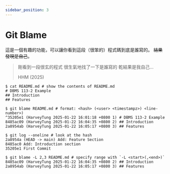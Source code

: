 ```yaml
---
sidebar_position: 3
---
```


# Git Blame

這是一個有趣的功能，可以讓你看到這段（很笨的）程式碼到底是誰寫的。
~~結果發現是自己~~。

> 剛看到一段很玄的程式 很生氣地找了一下是誰寫的 乾結果是我自己…
>
> HHM (2025)

```shell
$ cat README.md # show the contents of README.md
# DBMS 113-2 Example
## Introduction
## Features

$ git blame README.md # format: <hash> (<user> <timestampz>) <line-number>)
^35205e1 (HarveyTung 2025-01-22 16:01:18 +0800 1) # DBMS 113-2 Example
8485ac09 (HarveyTung 2025-01-22 16:04:35 +0800 2) ## Introduction
2a8954ab (HarveyTung 2025-01-22 16:05:17 +0800 3) ## Features

$ git log --oneline # look at the hash
2a8954a (HEAD -> main) Add: Feature Section
8485ac0 Add: Introduction section
35205e1 First Commit

$ git blame -L 2,3 README.md # specify range with `-L <start>(,<end>)`
8485ac09 (HarveyTung 2025-01-22 16:04:35 +0800 2) ## Introduction
2a8954ab (HarveyTung 2025-01-22 16:05:17 +0800 3) ## Features
```
